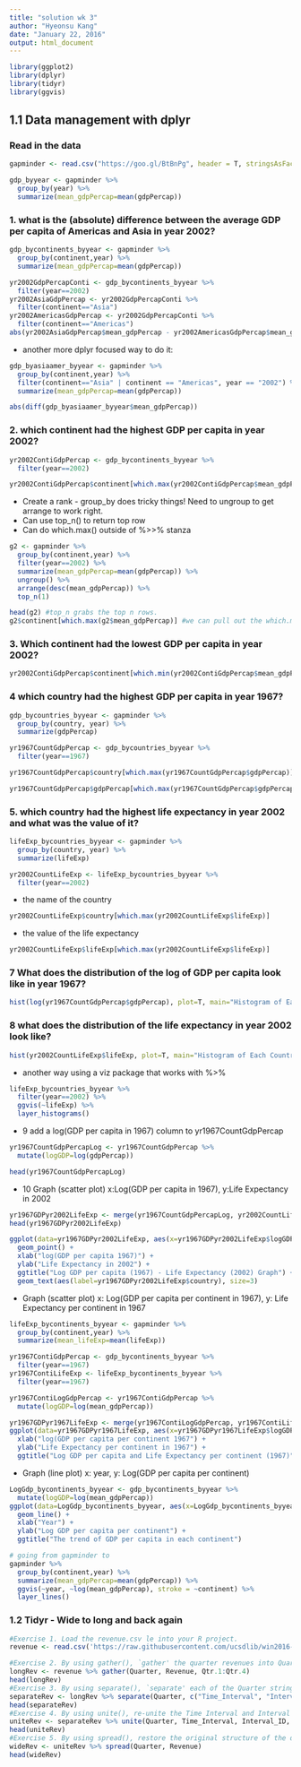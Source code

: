 ```yaml
---
title: "solution wk 3"
author: "Hyeonsu Kang"
date: "January 22, 2016"
output: html_document
---
```


```r
library(ggplot2)
library(dplyr)
library(tidyr)
library(ggvis)
```
## 1.1 Data management with dplyr 

### Read in the data 

```r
gapminder <- read.csv("https://goo.gl/BtBnPg", header = T, stringsAsFactors = F)
```

```r
gdp_byyear <- gapminder %>%
  group_by(year) %>%
  summarize(mean_gdpPercap=mean(gdpPercap))
```

### 1.  what is the (absolute) difference between the average GDP per capita of Americas and Asia in year 2002?
```r
gdp_bycontinents_byyear <- gapminder %>%
  group_by(continent,year) %>%
  summarize(mean_gdpPercap=mean(gdpPercap))

```
```r
yr2002GdpPercapConti <- gdp_bycontinents_byyear %>% 
  filter(year==2002)
yr2002AsiaGdpPercap <- yr2002GdpPercapConti %>% 
  filter(continent=="Asia")
yr2002AmericasGdpPercap <- yr2002GdpPercapConti %>% 
  filter(continent=="Americas")
abs(yr2002AsiaGdpPercap$mean_gdpPercap - yr2002AmericasGdpPercap$mean_gdpPercap)  

```

* another more dplyr focused way to do it: 

```r
gdp_byasiaamer_byyear <- gapminder %>%
  group_by(continent,year) %>%
  filter(continent=="Asia" | continent == "Americas", year == "2002") %>%
  summarize(mean_gdpPercap=mean(gdpPercap))

abs(diff(gdp_byasiaamer_byyear$mean_gdpPercap))
```


### 2. which continent had the highest GDP per capita in year 2002?

```r
yr2002ContiGdpPercap <- gdp_bycontinents_byyear %>% 
  filter(year==2002) 
```

```r
yr2002ContiGdpPercap$continent[which.max(yr2002ContiGdpPercap$mean_gdpPercap)]

```


* Create a rank - group_by does tricky things! Need to ungroup to get arrange to work right.
* Can use top_n() to return top row
* Can do which.max() outside of %>>% stanza 

```r
g2 <- gapminder %>%
  group_by(continent,year) %>%
  filter(year==2002) %>% 
  summarize(mean_gdpPercap=mean(gdpPercap)) %>% 
  ungroup() %>% 
  arrange(desc(mean_gdpPercap)) %>%
  top_n(1) 

head(g2) #top_n grabs the top n rows. 
g2$continent[which.max(g2$mean_gdpPercap)] #we can pull out the which.min as well
```

### 3. Which continent had the lowest GDP per capita in year 2002?

```r
yr2002ContiGdpPercap$continent[which.min(yr2002ContiGdpPercap$mean_gdpPercap)]

```

### 4 which country had the highest GDP per capita in year 1967?

```r
gdp_bycountries_byyear <- gapminder %>%
  group_by(country, year) %>%
  summarize(gdpPercap)
```


```r
yr1967CountGdpPercap <- gdp_bycountries_byyear %>% 
  filter(year==1967)

yr1967CountGdpPercap$country[which.max(yr1967CountGdpPercap$gdpPercap)]

yr1967CountGdpPercap$gdpPercap[which.max(yr1967CountGdpPercap$gdpPercap)]


```

### 5. which country had the highest life expectancy in year 2002 and what was the value of it?

```r
lifeExp_bycountries_byyear <- gapminder %>%
  group_by(country, year) %>%
  summarize(lifeExp)
```

  
```r
yr2002CountLifeExp <- lifeExp_bycountries_byyear %>% 
  filter(year==2002)
```


* the name of the country

```r
yr2002CountLifeExp$country[which.max(yr2002CountLifeExp$lifeExp)]

```

* the value of the life expectancy

```r
yr2002CountLifeExp$lifeExp[which.max(yr2002CountLifeExp$lifeExp)]

```

### 7 What does the distribution of the log of GDP per capita look like in year 1967? 

```r
hist(log(yr1967CountGdpPercap$gdpPercap), plot=T, main="Histogram of Each Country's log(GDP per capita in 1967)", xlab="log(GDP per capita in 1967)")

```

### 8 what does the distribution of the life expectancy in year 2002 look like?

```r
hist(yr2002CountLifeExp$lifeExp, plot=T, main="Histogram of Each Country's Life Expectancy in 2002", xlab="Life Expectancy in 2002")
```

* another way using a viz package that works with %>%

```r
lifeExp_bycountries_byyear %>% 
  filter(year==2002) %>%
  ggvis(~lifeExp) %>%
  layer_histograms()
```


* 9 add a log(GDP per capita in 1967) column to yr1967CountGdpPercap

```r
yr1967CountGdpPercapLog <- yr1967CountGdpPercap %>% 
  mutate(logGDP=log(gdpPercap))

head(yr1967CountGdpPercapLog)
```

* 10 Graph (scatter plot) x:Log(GDP per capita in 1967), y:Life Expectancy in 2002

```r
yr1967GDPyr2002LifeExp <- merge(yr1967CountGdpPercapLog, yr2002CountLifeExp, by.x="country", by.y="country")
head(yr1967GDPyr2002LifeExp)
```

```r
ggplot(data=yr1967GDPyr2002LifeExp, aes(x=yr1967GDPyr2002LifeExp$logGDP, y=yr1967GDPyr2002LifeExp$lifeExp)) + 
  geom_point() + 
  xlab("log(GDP per capita 1967)") + 
  ylab("Life Expectancy in 2002") + 
  ggtitle("Log GDP per capita (1967) - Life Expectancy (2002) Graph") + 
  geom_text(aes(label=yr1967GDPyr2002LifeExp$country), size=3)
```

* Graph (scatter plot) x: Log(GDP per capita per continent in 1967), y: Life Expectancy per continent in 1967

```r
lifeExp_bycontinents_byyear <- gapminder %>%
  group_by(continent,year) %>%
  summarize(mean_lifeExp=mean(lifeExp))
```

```r
yr1967ContiGdpPercap <- gdp_bycontinents_byyear %>% 
  filter(year==1967) 
yr1967ContiLifeExp <- lifeExp_bycontinents_byyear %>% 
  filter(year==1967)

```

```r

yr1967ContiLogGdpPercap <- yr1967ContiGdpPercap %>% 
  mutate(logGDP=log(mean_gdpPercap))

```

```r
yr1967GDPyr1967LifeExp <- merge(yr1967ContiLogGdpPercap, yr1967ContiLifeExp, by.x="continent", by.y="continent")
ggplot(data=yr1967GDPyr1967LifeExp, aes(x=yr1967GDPyr1967LifeExp$logGDP, y=yr1967GDPyr1967LifeExp$mean_lifeExp)) + geom_point() + 
  xlab("log(GDP per capita per continent 1967") + 
  ylab("Life Expectancy per continent in 1967") + 
  ggtitle("Log GDP per capita and Life Expectancy per continent (1967)")

```

* Graph (line plot) x: year, y: Log(GDP per capita per continent)

```r
LogGdp_bycontinents_byyear <- gdp_bycontinents_byyear %>%
  mutate(logGDP=log(mean_gdpPercap))
ggplot(data=LogGdp_bycontinents_byyear, aes(x=LogGdp_bycontinents_byyear$year, y=LogGdp_bycontinents_byyear$logGDP, color=continent)) + 
  geom_line() +
  xlab("Year") +
  ylab("Log GDP per capita per continent") +
  ggtitle("The trend of GDP per capita in each continent")
```
```r
# going from gapminder to 
gapminder %>%
  group_by(continent,year) %>%
  summarize(mean_gdpPercap=mean(gdpPercap)) %>% 
  ggvis(~year, ~log(mean_gdpPercap), stroke = ~continent) %>% 
  layer_lines()
```

### 1.2 Tidyr - Wide to long and back again
```r
#Exercise 1. Load the revenue.csv le into your R project.
revenue <- read.csv('https://raw.githubusercontent.com/ucsdlib/win2016-gps-intro-R/gh-pages/data/revenue.csv', header = T)
```



```r
#Exercise 2. By using gather(), `gather' the quarter revenues into Quarter and Revenue.
longRev <- revenue %>% gather(Quarter, Revenue, Qtr.1:Qtr.4)
head(longRev)
#Exercise 3. By using separate(), `separate' each of the Quarter strings into Time Interval and Interval ID
separateRev <- longRev %>% separate(Quarter, c("Time_Interval", "Interval_ID"))
head(separateRev)
#Exercise 4. By using unite(), re-unite the Time Interval and Interval ID and re-create the original Quarter variable.
uniteRev <- separateRev %>% unite(Quarter, Time_Interval, Interval_ID, sep=".")
head(uniteRev)
#Exercise 5. By using spread(), restore the original structure of the dataframe.
wideRev <- uniteRev %>% spread(Quarter, Revenue)
head(wideRev)

```
